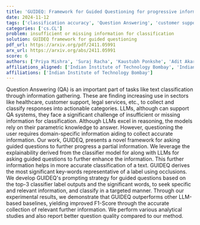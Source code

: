 ```yaml
---
title: 'GUIDEQ: Framework for Guided Questioning for progressive informational collection and classification'
date: 2024-11-12
tags: ['classification accuracy', 'Question Answering', 'customer support', 'explainability', 'guided questions', 'classifier model', 'information gathering', 'text classification', 'legal services', 'F1-Score', 'prompting strategy', 'healthcare', 'LLMs']
categories: ['cs.CL']
problem: insufficient or missing information for classification
solution: GUIDEQ framework for guided questioning
pdf_url: https://arxiv.org/pdf/2411.05991
arx_url: https://arxiv.org/abs/2411.05991
score: 6
authors: ['Priya Mishra', 'Suraj Racha', 'Kaustubh Ponkshe', 'Adit Akarsh', 'Ganesh Ramakrishnan']
affiliations_aligned: ['Indian Institute of Technology Bombay', 'Indian Institute of Technology Bombay', 'Indian Institute of Technology Bombay', 'Indian Institute of Technology Bombay', 'Indian Institute of Technology Bombay']
affiliations: ['Indian Institute of Technology Bombay']
---
```



Question Answering (QA) is an important part of tasks like text classification through information gathering. These are finding increasing use in sectors like healthcare, customer support, legal services, etc., to collect and classify responses into actionable categories. LLMs, although can support QA systems, they face a significant challenge of insufficient or missing information for classification. Although LLMs excel in reasoning, the models rely on their parametric knowledge to answer. However, questioning the user requires domain-specific information aiding to collect accurate information. Our work, GUIDEQ, presents a novel framework for asking guided questions to further progress a partial information. We leverage the explainability derived from the classifier model for along with LLMs for asking guided questions to further enhance the information. This further information helps in more accurate classification of a text. GUIDEQ derives the most significant key-words representative of a label using occlusions. We develop GUIDEQ's prompting strategy for guided questions based on the top-3 classifier label outputs and the significant words, to seek specific and relevant information, and classify in a targeted manner. Through our experimental results, we demonstrate that GUIDEQ outperforms other LLM-based baselines, yielding improved F1-Score through the accurate collection of relevant further information. We perform various analytical studies and also report better question quality compared to our method.